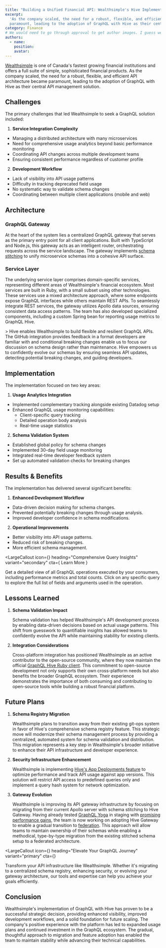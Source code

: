 ```yaml
---
title: "Building a Unified Financial API: Wealthsimple's Hive Implementation"
excerpt:
  'As the company scaled, the need for a robust, flexible, and efficient API architecture became
  paramount, leading to the adoption of GraphQL with Hive as their central API management solution.'
category: Finance
# We would need to go through approval to get author images. I guess we can leave this as is for now.
authors:
  - name:
    position:
    avatar:
---
```



[Wealthsimple](https://www.wealthsimple.com/en-ca) is one of Canada's fastest growing financial
institutions and offers a full suite of simple, sophisticated financial products. As the company
scaled, the need for a robust, flexible, and efficient API architecture became paramount, leading to
the adoption of GraphQL with Hive as their central API management solution.

## Challenges

The primary challenges that led Wealthsimple to seek a GraphQL solution included:

1. **Service Integration Complexity**

- Managing a distributed architecture with many microservices
- Need for comprehensive usage analytics beyond basic performance monitoring
- Coordinating API changes across multiple development teams
- Ensuring consistent performance regardless of customer profile

2. **Development Workflow**

- Lack of visibility into API usage patterns
- Difficulty in tracking deprecated field usage
- No systematic way to validate schema changes
- Coordinating between multiple client applications (mobile and web)

## Architecture

### GraphQL Gateway

At the heart of the system lies a centralized GraphQL gateway that serves as the primary entry point
for all client applications. Built with TypeScript and Node.js, this gateway acts as an intelligent
router, orchestrating requests across the service landscape. The gateway implements
[schema stitching](https://the-guild.dev/graphql/stitching) to unify microservice schemas into a
cohesive API surface.

### Service Layer

The underlying service layer comprises domain-specific services, representing different areas of
Wealthsimple's financial ecosystem. Most services are built in Ruby, with a small subset using other
technologies. These services use a mixed architecture approach, where some endpoints expose GraphQL
interfaces while others maintain REST APIs. To seamlessly integrate REST services, the gateway
utilizes Apollo data sources, ensuring consistent data access patterns. The team has also developed
specialized components, including a custom Spring bean for reporting usage metrics to GraphQL Hive.

<div>
  > Hive enables Wealthsimple to build flexible and resilient GraphQL APIs. The GitHub integration
  provides feedback in a format developers are familiar with and conditional breaking changes enable
  us to focus our discussion on schema design rather than maintenance. Hive empowers us to
  confidently evolve our schemas by ensuring seamless API updates, detecting potential breaking
  changes, and guiding developers.
</div>

## Implementation

The implementation focused on two key areas:

1. **Usage Analytics Integration**

- Implemented complementary tracking alongside existing Datadog setup
- Enhanced GraphQL usage monitoring capabilities:
  - Client-specific query tracking
  - Detailed operation body analysis
  - Real-time usage statistics

2. **Schema Validation System**

- Established global policy for schema changes
- Implemented 30-day field usage monitoring
- Integrated real-time developer feedback system
- Set up automated validation checks for breaking changes

## Results & Benefits

The implementation has delivered several significant benefits:

1. **Enhanced Development Workflow**

- Data-driven decision making for schema changes.
- Prevented potentially breaking changes through usage analysis.
- Improved developer confidence in schema modifications.

2. **Operational Improvements**

- Better visibility into API usage patterns.
- Reduced risk of breaking changes.
- More efficient schema management.

<LargeCallout
  icon={<DocsIcon />}
  heading="Comprehensive Query Insights"
  variant="secondary"
  cta={
    <CallToAction variant="tertiary" href="/docs/dashboard/insights">
      Learn More
    </CallToAction>
  }
>
  Get a detailed view of all GraphQL operations executed by your consumers, including performance
  metrics and total counts. Click on any specific query to explore the full list of fields and
  arguments used in the operation.
</LargeCallout>

## Lessons Learned

1. **Schema Validation Impact**

   Schema validation has helped Wealthsimple's API development process by enabling data-driven
   decisions based on actual usage patterns. This shift from guesswork to quantifiable insights has
   allowed teams to confidently evolve the API while maintaining stability for existing clients.

2. **Integration Considerations**

   Cross-platform integration has positioned Wealthsimple as an active contributor to the
   open-source community, where they now maintain the official
   [GraphQL Hive Ruby client](https://github.com/rperryng/graphql-ruby-hive?tab=readme-ov-file#graphql-hive-graphql-ruby-integration).
   This commitment to open-source development not only supports their own cross-platform needs but
   also benefits the broader GraphQL ecosystem. Their experience demonstrates the importance of both
   consuming and contributing to open-source tools while building a robust financial platform.

## Future Plans

1. **Schema Registry Migration**

   Wealthsimple plans to transition away from their existing git-ops system in favor of Hive's
   comprehensive schema registry feature. This strategic move will modernize their schema management
   process by providing a centralized, automated system for schema validation and distribution. This
   migration represents a key step in Wealthsimple's broader initiative to enhance their API
   infrastructure and developer experience.

2. **Security Infrastructure Enhancement**

   Wealthsimple is implementing
   [Hive's App Deployments feature](https://the-guild.dev/graphql/hive/docs/schema-registry/app-deployments)
   to optimize performance and track API usage against app versions. This solution will restrict API
   access to predefined queries only and implement a query hash system for network optimization.

3. **Gateway Evolution**

   Wealthsimple is improving its API gateway infrastructure by focusing on migrating from
   their current Apollo server with schema stitching to Hive Gateway. Having already tested
   [GraphQL Yoga](https://the-guild.dev/graphql/yoga-server) in staging with
   [promising performance gains](https://the-guild.dev/graphql/yoga-server/docs/comparison#better-runtime-performance),
   the team is now working on adopting Hive Gateway to enable a gradual transition to
   [federation](https://the-guild.dev/graphql/hive/federation). This approach will allow teams to
   maintain ownership of their schemas while enabling a methodical, type-by-type migration from the
   existing stitched schema setup to a federated architecture.

<LargeCallout
  icon={<DocsIcon />}
  heading="Elevate Your GraphQL Journey"
  variant="primary"
  cta={<ContactButton variant="secondary-inverted" />}
>
  Transform your API infrastructure like Wealthsimple. Whether it's migrating to a centralized
  schema registry, enhancing security, or evolving your gateway architecture, our tools and
  expertise can help you achieve your goals efficiently.
</LargeCallout>

## Conclusion

Wealthsimple's implementation of GraphQL with Hive has proven to be a successful strategic decision,
providing enhanced visibility, improved development workflows, and a solid foundation for future
scaling. The company's positive experience with the platform has led to expanded usage plans and
continued investment in the GraphQL ecosystem. The gradual, thoughtful approach to migration and
feature adoption has enabled the team to maintain stability while advancing their technical
capabilities.
